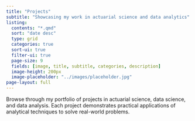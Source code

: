 ```yaml
---
title: "Projects"
subtitle: "Showcasing my work in actuarial science and data analytics"
listing:
  contents: "*.qmd"
  sort: "date desc"
  type: grid
  categories: true
  sort-ui: true
  filter-ui: true
  page-size: 9
  fields: [image, title, subtitle, categories, description]
  image-height: 200px
  image-placeholder: "../images/placeholder.jpg"
page-layout: full
---
```


Browse through my portfolio of projects in actuarial science, data science, and data analysis. Each project demonstrates practical applications of analytical techniques to solve real-world problems.
